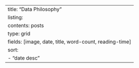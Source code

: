 ---
title: "Data Philosophy"
listing:
  contents: posts
  type: grid
  fields: [image, date, title, word-count, reading-time]
  sort:
    - "date desc"
---